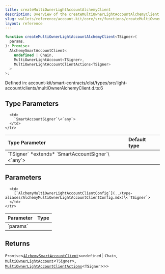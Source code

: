 ```yaml
---
title: createMultiOwnerLightAccountAlchemyClient
description: Overview of the createMultiOwnerLightAccountAlchemyClient function
slug: wallets/reference/account-kit/core/src/functions/createMultiOwnerLightAccountAlchemyClient
layout: reference
---
```


```ts
function createMultiOwnerLightAccountAlchemyClient<TSigner>(
  params,
): Promise<
  AlchemySmartAccountClient<
    undefined | Chain,
    MultiOwnerLightAccount<TSigner>,
    MultiOwnerLightAccountClientActions<TSigner>
  >
>;
```

Defined in: account-kit/smart-contracts/dist/types/src/light-account/clients/multiOwnerAlchemyClient.d.ts:6

## Type Parameters

<table>
  <thead>
    <tr>
      <th align="left">Type Parameter</th>
      <th align="left">Default type</th>
    </tr>
  </thead>

  <tbody>
    <tr>
      <td>
        `TSigner` *extends* `SmartAccountSigner`\<`any`>
      </td>

      <td>
        `SmartAccountSigner`\<`any`>
      </td>
    </tr>

  </tbody>
</table>

## Parameters

<table>
  <thead>
    <tr>
      <th align="left">Parameter</th>
      <th align="left">Type</th>
    </tr>
  </thead>

  <tbody>
    <tr>
      <td>
        `params`
      </td>

      <td>
        [`AlchemyMultiOwnerLightAccountClientConfig`](../type-aliases/AlchemyMultiOwnerLightAccountClientConfig.mdx)\<`TSigner`>
      </td>
    </tr>

  </tbody>
</table>

## Returns

`Promise`\<[`AlchemySmartAccountClient`](../type-aliases/AlchemySmartAccountClient.mdx)\<`undefined` | `Chain`, [`MultiOwnerLightAccount`](../type-aliases/MultiOwnerLightAccount.mdx)\<`TSigner`>, [`MultiOwnerLightAccountClientActions`](../type-aliases/MultiOwnerLightAccountClientActions.mdx)\<`TSigner`>>>
